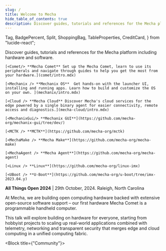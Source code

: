```yaml
---
slug: /
title: Welcome to Mecha
hide_table_of_contents: true
description: Discover guides, tutorials and references for the Mecha platform including hardware and software
---
```


<style>
  {`
    /* Hack to prevent overflow, not possible to have it on other pages due to position sticky used in TOC */
    main .container {
        position: relative;
        overflow: hidden;
    }
`}
</style>


  Tag,
  BadgePercent,
  Split,
  ShoppingBag,
  TableProperties,
  CreditCard,
} from "lucide-react";



Discover guides, tutorials and references for the Mecha platform including hardware and software.

<Block>

<CardGrid>

    [<Comet/> **Mecha Comet** Set up the Mecha Comet, learn to use its peripherals and navigate through guides to help you get the most from your hardware.](comet/intro.mdx)

    [<Mechanix /> **Mechanix OS**  Get hands-on with the launcher UI, installing and running apps. Learn how to build and customize the OS on your own. ](mechanix/intro.mdx)

    [<Cloud /> **Mecha Cloud** Discover Mecha's cloud services for the edge powered by a single binary agent for easier connectivity, remote access and diagnostics.](mecha-cloud/intro.mdx)

</CardGrid>

</Block>

<Block title="Open Source Projects" direction="vertical">

<SmallGrid>

    [<MechanixGui/> **Mechanix GUI**](https://github.com/mecha-org/mechanix-gui/tree/dev/)

    [<MCTK /> **MCTK**](https://github.com/mecha-org/mctk)

    [<MechaMake /> **Mecha Make**](https://github.com/mecha-org/mecha-make)

    [<MechaAgent /> **Mecha Agent**](https://github.com/mecha-org/mecha-agent)

    [<Linux /> **Linux**](https://github.com/mecha-org/linux-imx)

    [<UBoot /> **U-Boot**](https://github.com/mecha-org/u-boot/tree/imx-2023.04.y)

</SmallGrid>

</Block>

<Block title="Mecha - Build Computing in the real world" direction="vertical">

  <Talks>


**All Things Open 2024** | 29th October, 2024. Raleigh, North Carolina

At Mecha, we are building open computing hardware backed with extensive open-source software support – our first hardware Mecha Comet is a programmable handheld computer.

This talk will explore building on hardware for everyone, starting from hobbyist projects to scaling up real-world applications combined with telemetry, networking and transparent security that merges edge and cloud computing in a unified computing fabric.

  </Talks>

</Block>

<Block title={"Community"}>
  <Apps />
</Block>
